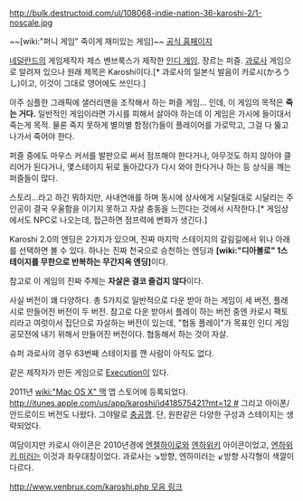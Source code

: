 http://bulk.destructoid.com/ul/108068-indie-nation-36-karoshi-2/1-noscale.jpg

~~[wiki:"퍼니 게임" 죽이게 재미있는 게임]~~
[http://karoshigame.com/ 공식 홈페이지]

[[네덜란드]]의 게임제작자 제스 벤브룩스가 제작한 [[인디 게임]]. 장르는 퍼즐. [[과로]]사 게임으로 알려져 있으나 원래 제목은 Karoshi이다.[* 과로사의 일본식 발음이 카로시(かろうし)이고, 이것이 그대로 영어에도 쓰인다.]

아주 심플한 그래픽에 샐러리맨을 조작해서 하는 퍼즐 게임... 인데, 이 게임의 목적은 '''죽는 거다.''' 일반적인 게임이라면 가시를 피해서 살아야 하는데 이 게임은 가시에 들이대서 죽는게 목적. 물론 죽지 못하게 별의별 함정(?)들이 플레이어를 가로막고, 그걸 다 뚫고 나가서 죽어야 한다.

퍼즐 중에도 마우스 커서를 발판으로 써서 점프해야 한다거나, 아무것도 하지 않아야 클리어가 된다거나, 몇스테이지 뒤로 돌아갔다가 다시 와야 한다거나 하는 등 상식을 깨는 퍼즐들이 많다.

스토리...라고 하긴 뭐하지만, 사내연애를 하며 동시에 상사에게 시달릴대로 시달리는 주인공이 결국 우울함을 이기지 못하고 자살 충동을 느낀다는 것에서 시작한다.[* 게임상에서도 NPC로 나오는데, 접근하면 점프력에 변화가 생긴다.]

Karoshi 2.0의 엔딩은 2가지가 있으며, 진짜 마지막 스테이지의 갈림길에서 위나 아래를 선택하면 볼 수 있다. 하나는 진짜 천국으로 승천하는 엔딩과 '''[wiki:"디아볼로" 1스테이지를 무한으로 반복하는 무간지옥 엔딩]'''이다.

참고로 이 게임의 진짜 주제는 '''자살은 결코 즐겁지 않다'''이다.

사실 버전이 꽤 다양하다. 총 5가지로 일반적으로 다운 받아 하는 게임이 세 버전, 플래시로 만들어전 버전이 두 버전. 참고로 다운 받아서 플레이 하는 버전 중엔 카로시 팩토리라고 여럿이서 집단으로 자살하는 버전이 있는데, "협동 플레이"가 목표인 인디 게임 공모전에 내기 위해서 만들어진 버전이다. 협동해서 하는 것이 자살.

슈퍼 과로사의 경우 63번째 스테이지를 깬 사람이 아직도 없다.

같은 제작자가 만든 게임으로 [[Execution]]이 있다.

2011년 [[wiki:"Mac OS X" 맥]] 앱 스토어에 등록되었다. [[http://itunes.apple.com/us/app/karoshi/id418575421?mt=12 #]] 그리고 아이폰/안드로이드 버전도 나왔다. 그야말로 [[충공깽]]. 단, 원판같은 다양한 구성과 스테이지는 생략되었다.

여담이지만 카로시 아이콘은 2010년경에 [[엔젤하이로]]와 [[엔하위키]] 아이콘이었고, [[엔하위키 미러]]는 이것과 좌우대칭이었다.  과로사는 ↘방향, 엔하미러는 ↙방향 사각형이 색깔이 다르다.

[[http://www.venbrux.com/karoshi.php 모음 링크]]
